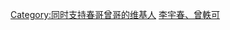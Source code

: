 <noinclude></noinclude>{{Userbox
  |border-c = black
  |border-s = 1
  |id-c     = white
  |id-s     = 12
  |id-fc    = red
  |info-c   = green
  |info-s   = 10
  |info-fc  = yellow
  |id       = 一哥一弟
  |info     = 该用户同时支持[[李宇春|<span style="color: DeepSkyBlue">'''春哥'''</span>]]和[[曾轶可|<span style="color: red">'''曾哥'''</span>]]，并希望他们和平相处。
}}
<includeonly>[[Category:同时支持春哥曾哥的维基人]]</includeonly>
<noinclude>[[Category:藝人用戶框模板|李宇春、曾軼可]]</noinclude>